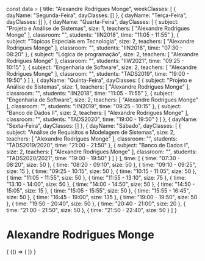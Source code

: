 const data = {
  title: "Alexandre Rodrigues Monge",
  weekClasses: [
    {
      dayName: "Segunda-Feira",
      dayClasses: []
    },
    {
      dayName: "Terça-Feira",
      dayClasses: []
    },
    {
      dayName: "Quarta-Feira",
      dayClasses: [
        {
          subject: "Projeto e Análise de Sistemas",
          size: 1,
          teachers: [
            "Alexandre Rodrigues Monge"
          ],
          classroom: "",
          students: "IIN2018",
          time: "11:05 - 11:55"
        },
        {
          subject: "Tópicos Especiais em Tecnologia",
          size: 2,
          teachers: [
            "Alexandre Rodrigues Monge"
          ],
          classroom: "",
          students: "IIN2018",
          time: "07:30 - 08:20"
        },
        {
          subject: "Lógica de programação",
          size: 2,
          teachers: [
            "Alexandre Rodrigues Monge"
          ],
          classroom: "",
          students: "IIW2021",
          time: "09:25 - 10:15"
        },
        {
          subject: "Engenharia de Software",
          size: 2,
          teachers: [
            "Alexandre Rodrigues Monge"
          ],
          classroom: "",
          students: "TADS2019",
          time: "19:00 - 19:50"
        }
      ]
    },
    {
      dayName: "Quinta-Feira",
      dayClasses: [
        {
          subject: "Projeto e Análise de Sistemas",
          size: 1,
          teachers: [
            "Alexandre Rodrigues Monge"
          ],
          classroom: "",
          students: "IIN2018",
          time: "11:05 - 11:55"
        },
        {
          subject: "Engenharia de Software",
          size: 2,
          teachers: [
            "Alexandre Rodrigues Monge"
          ],
          classroom: "",
          students: "IIN2019",
          time: "09:25 - 10:15"
        },
        {
          subject: "Banco de Dados II",
          size: 2,
          teachers: [
            "Alexandre Rodrigues Monge"
          ],
          classroom: "",
          students: "TADS2020",
          time: "19:00 - 19:50"
        }
      ]
    },
    {
      dayName: "Sexta-Feira",
      dayClasses: []
    },
    {
      dayName: "Sábado",
      dayClasses: [
        {
          subject: "Análise de Requisitos e Modelagem de Sistemas",
          size: 2,
          teachers: [
            "Alexandre Rodrigues Monge"
          ],
          classroom: "",
          students: "TADS2019/2020",
          time: "21:00 - 21:50"
        },
        {
          subject: "Banco de Dados I",
          size: 2,
          teachers: [
            "Alexandre Rodrigues Monge"
          ],
          classroom: "",
          students: "TADS2020/2021",
          time: "19:00 - 19:50"
        }
      ]
    }
  ],
  time: [
    {
      time: "07:30 - 08:20",
      size: 50
    },
    {
      time: "08:20 - 09:10",
      size: 50
    },
    {
      time: "09:10 - 09:25",
      size: 15
    },
    {
      time: "09:25 - 10:15",
      size: 50
    },
    {
      time: "10:15 - 11:05",
      size: 50
    },
    {
      time: "11:05 - 11:55",
      size: 50
    },
    {
      time: "11:55 - 13:10",
      size: 75
    },
    {
      time: "13:10 - 14:00",
      size: 50
    },
    {
      time: "14:00 - 14:50",
      size: 50
    },
    {
      time: "14:50 - 15:05",
      size: 15
    },
    {
      time: "15:05 - 15:55",
      size: 50
    },
    {
      time: "15:55 - 16:45",
      size: 50
    },
    {
      time: "16:45 - 19:00",
      size: 135
    },
    {
      time: "19:00 - 19:50",
      size: 50
    },
    {
      time: "19:50 - 20:40",
      size: 50
    },
    {
      time: "20:40 - 21:00",
      size: 20
    },
    {
      time: "21:00 - 21:50",
      size: 50
    },
    {
      time: "21:50 - 22:40",
      size: 50
    }
  ]
}

# Alexandre Rodrigues Monge

<div>
  {
    <BrowserOnly>
      {() => (
        <Grid
          title={data.title}
          weekClasses={data.weekClasses}
          time={data.time}
        />
      )}
    </BrowserOnly>
  }
</div>
